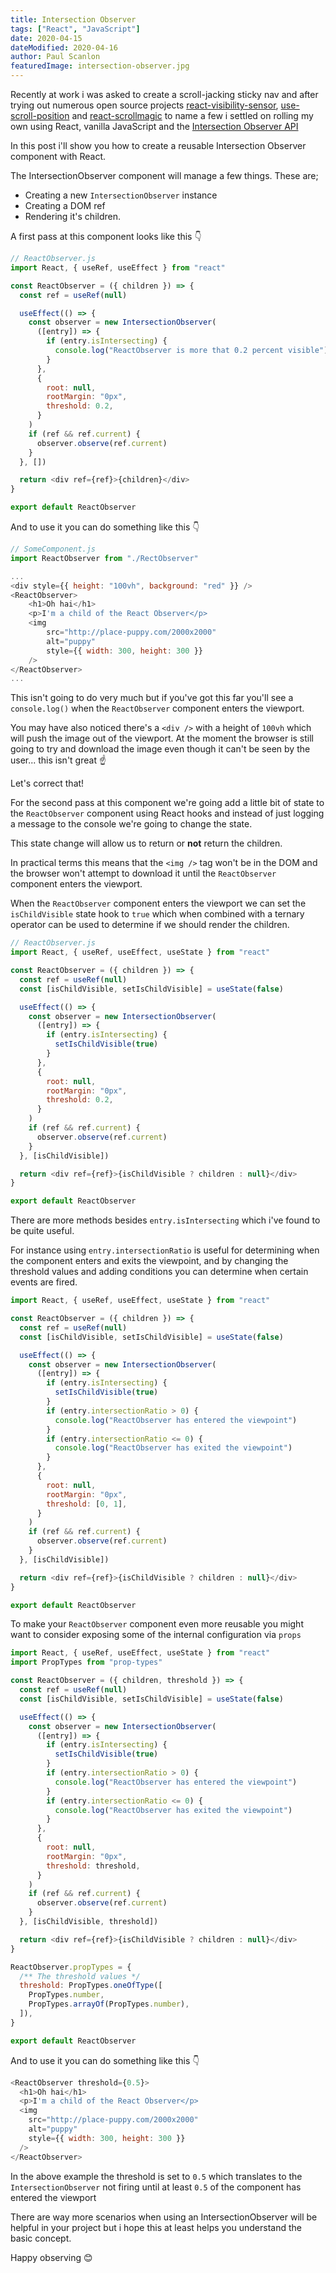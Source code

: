 ```yaml
---
title: Intersection Observer
tags: ["React", "JavaScript"]
date: 2020-04-15
dateModified: 2020-04-16
author: Paul Scanlon
featuredImage: intersection-observer.jpg
---
```


Recently at work i was asked to create a scroll-jacking sticky nav and after trying out numerous open source projects [react-visibility-sensor](https://github.com/joshwnj/react-visibility-sensor), [use-scroll-position](https://github.com/n8tb1t/use-scroll-position) and [react-scrollmagic](https://github.com/bitworking/react-scrollmagic) to name a few i settled on rolling my own using React, vanilla JavaScript and the [Intersection Observer API](https://developer.mozilla.org/en-us/docs/web/api/intersection_observer_api)

In this post i'll show you how to create a reusable Intersection Observer component with React.

The IntersectionObserver component will manage a few things. These are;

- Creating a new `IntersectionObserver` instance
- Creating a DOM ref
- Rendering it's children.

A first pass at this component looks like this 👇

<Divider />

```javascript
// ReactObserver.js
import React, { useRef, useEffect } from "react"

const ReactObserver = ({ children }) => {
  const ref = useRef(null)

  useEffect(() => {
    const observer = new IntersectionObserver(
      ([entry]) => {
        if (entry.isIntersecting) {
          console.log("ReactObserver is more that 0.2 percent visible")
        }
      },
      {
        root: null,
        rootMargin: "0px",
        threshold: 0.2,
      }
    )
    if (ref && ref.current) {
      observer.observe(ref.current)
    }
  }, [])

  return <div ref={ref}>{children}</div>
}

export default ReactObserver
```

<Divider />

And to use it you can do something like this 👇

<Divider />

<!-- prettier-ignore -->
```javascript
// SomeComponent.js
import ReactObserver from "./RectObserver"

...
<div style={{ height: "100vh", background: "red" }} />
<ReactObserver>
    <h1>Oh hai</h1>
    <p>I'm a child of the React Observer</p>
    <img
        src="http://place-puppy.com/2000x2000"
        alt="puppy"
        style={{ width: 300, height: 300 }}
    />
</ReactObserver>
...
```

<Divider />

This isn't going to do very much but if you've got this far you'll see a `console.log()` when the `ReactObserver` component enters the viewport.

You may have also noticed there's a `<div />` with a height of `100vh` which will push the image out of the viewport. At the moment the browser is still going to try and download the image even though it can't be seen by the user... this isn't great ☝️

Let's correct that!

For the second pass at this component we're going add a little bit of state to the `ReactObserver` component using React hooks and instead of just logging a message to the console we're going to change the state.

This state change will allow us to return or **not** return the children.

In practical terms this means that the `<img />` tag won't be in the DOM and the browser won't attempt to download it until the `ReactObserver` component enters the viewport.

When the `ReactObserver` component enters the viewport we can set the `isChildVisible` state hook to `true` which when combined with a ternary operator can be used to determine if we should render the children.

<Divider />

```javascript
// ReactObserver.js
import React, { useRef, useEffect, useState } from "react"

const ReactObserver = ({ children }) => {
  const ref = useRef(null)
  const [isChildVisible, setIsChildVisible] = useState(false)

  useEffect(() => {
    const observer = new IntersectionObserver(
      ([entry]) => {
        if (entry.isIntersecting) {
          setIsChildVisible(true)
        }
      },
      {
        root: null,
        rootMargin: "0px",
        threshold: 0.2,
      }
    )
    if (ref && ref.current) {
      observer.observe(ref.current)
    }
  }, [isChildVisible])

  return <div ref={ref}>{isChildVisible ? children : null}</div>
}

export default ReactObserver
```

<Divider />

There are more methods besides `entry.isIntersecting` which i've found to be quite useful.

For instance using `entry.intersectionRatio` is useful for determining when the component enters and exits the viewpoint, and by changing the threshold values and adding conditions you can determine when certain events are fired.

<Divider />

```javascript
import React, { useRef, useEffect, useState } from "react"

const ReactObserver = ({ children }) => {
  const ref = useRef(null)
  const [isChildVisible, setIsChildVisible] = useState(false)

  useEffect(() => {
    const observer = new IntersectionObserver(
      ([entry]) => {
        if (entry.isIntersecting) {
          setIsChildVisible(true)
        }
        if (entry.intersectionRatio > 0) {
          console.log("ReactObserver has entered the viewpoint")
        }
        if (entry.intersectionRatio <= 0) {
          console.log("ReactObserver has exited the viewpoint")
        }
      },
      {
        root: null,
        rootMargin: "0px",
        threshold: [0, 1],
      }
    )
    if (ref && ref.current) {
      observer.observe(ref.current)
    }
  }, [isChildVisible])

  return <div ref={ref}>{isChildVisible ? children : null}</div>
}

export default ReactObserver
```

<Divider />

To make your `ReactObserver` component even more reusable you might want to consider exposing some of the internal configuration via `props`

<Divider />

```javascript
import React, { useRef, useEffect, useState } from "react"
import PropTypes from "prop-types"

const ReactObserver = ({ children, threshold }) => {
  const ref = useRef(null)
  const [isChildVisible, setIsChildVisible] = useState(false)

  useEffect(() => {
    const observer = new IntersectionObserver(
      ([entry]) => {
        if (entry.isIntersecting) {
          setIsChildVisible(true)
        }
        if (entry.intersectionRatio > 0) {
          console.log("ReactObserver has entered the viewpoint")
        }
        if (entry.intersectionRatio <= 0) {
          console.log("ReactObserver has exited the viewpoint")
        }
      },
      {
        root: null,
        rootMargin: "0px",
        threshold: threshold,
      }
    )
    if (ref && ref.current) {
      observer.observe(ref.current)
    }
  }, [isChildVisible, threshold])

  return <div ref={ref}>{isChildVisible ? children : null}</div>
}

ReactObserver.propTypes = {
  /** The threshold values */
  threshold: PropTypes.oneOfType([
    PropTypes.number,
    PropTypes.arrayOf(PropTypes.number),
  ]),
}

export default ReactObserver
```

<Divider />

And to use it you can do something like this 👇

<Divider />

```javascript
<ReactObserver threshold={0.5}>
  <h1>Oh hai</h1>
  <p>I'm a child of the React Observer</p>
  <img
    src="http://place-puppy.com/2000x2000"
    alt="puppy"
    style={{ width: 300, height: 300 }}
  />
</ReactObserver>
```

In the above example the threshold is set to `0.5` which translates to the `IntersectionObserver` not firing until at least `0.5` of the component has entered the viewport

There are way more scenarios when using an IntersectionObserver will be helpful in your project but i hope this at least helps you understand the basic concept.

Happy observing 😊
